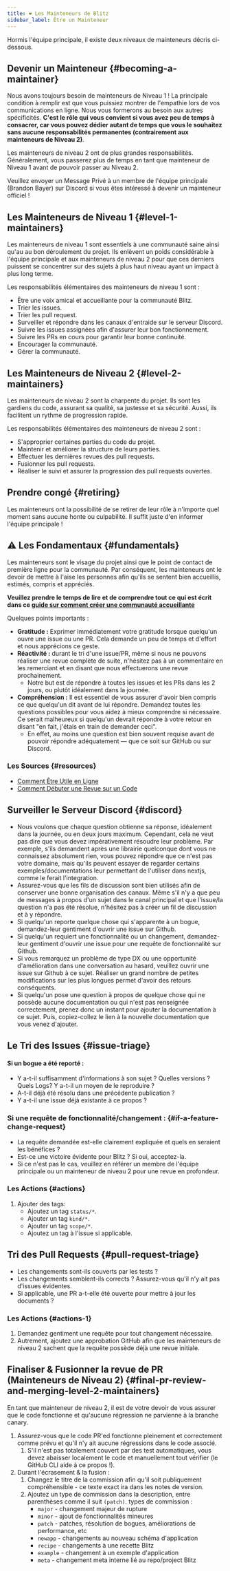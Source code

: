```yaml
---
title: ❤️ Les Mainteneurs de Blitz
sidebar_label: Être un Mainteneur
---
```


Hormis l'équipe principale, il existe deux niveaux de mainteneurs décris
ci-dessous.

## Devenir un Mainteneur {#becoming-a-maintainer}

Nous avons toujours besoin de mainteneurs de Niveau 1 ! La principale condition à remplir est que vous
puissiez montrer de l'empathie lors de vos communications en ligne. Nous vous formerons au besoin aux
autres spécificités. **C'est le rôle qui vous convient si vous avez peu de temps à consacrer,
car vous pouvez dédier autant de temps que vous le souhaitez sans aucune responsabilités
permanentes (contrairement aux mainteneurs de Niveau 2)**.

Les mainteneurs de niveau 2 ont de plus grandes responsabilités. Généralement, vous passerez
plus de temps en tant que mainteneur de Niveau 1 avant de pouvoir passer au Niveau 2.

Veuillez envoyer un Message Privé à un membre de l'équipe principale (Brandon Bayer) sur Discord si vous êtes
intéressé à devenir un mainteneur officiel !

## Les Mainteneurs de Niveau 1 {#level-1-maintainers}

Les mainteneurs de niveau 1 sont essentiels à une communauté saine ainsi qu'au au bon déroulement du projet.
Ils enlèvent un poids considérable à l'équipe principale et aux mainteneurs
de niveau 2 pour que ces derniers puissent se concentrer sur des sujets à plus haut niveau ayant un impact à plus long
terme.

Les responsabilités élémentaires des mainteneurs de niveau 1 sont :

- Être une voix amical et accueillante pour la communauté Blitz.
- Trier les issues.
- Trier les pull request.
- Surveiller et répondre dans les canaux d'entraide sur le serveur Discord.
- Suivre les issues assignées afin d'assurer leur bon fonctionnement.
- Suivre les PRs en cours pour garantir leur bonne continuité.
- Encourager la communauté.
- Gérer la communauté.

## Les Mainteneurs de Niveau 2 {#level-2-maintainers}

Les mainteneurs de niveau 2 sont la charpente du projet. Ils sont les gardiens
du code, assurant sa qualité, sa justesse et sa sécurité. Aussi, ils facilitent
un rythme de progression rapide.

Les responsabilités élémentaires des mainteneurs de niveau 2 sont :

- S'approprier certaines parties du code du projet.
- Maintenir et améliorer la structure de leurs parties.
- Effectuer les dernières revues des pull requests.
- Fusionner les pull requests.
- Réaliser le suivi et assurer la progression des pull requests ouvertes.

## Prendre congé {#retiring}

Les mainteneurs ont la possibilité de se retirer de leur rôle à n'importe quel moment sans aucune honte ou
culpabilité. Il suffit juste d'en informer l'équipe principale !

## ⚠️ Les Fondamentaux {#fundamentals}

Les mainteneurs sont le visage du projet ainsi que le point de contact de première ligne pour
la communauté. Par conséquent, les mainteneurs ont le devoir
de mettre à l'aise les personnes afin qu'ils se sentent bien accueillis, estimés, compris et
appréciés.

**Veuillez prendre le temps de lire et de comprendre tout ce qui est écrit dans ce
[guide sur comment créer une communauté accueillante](https://opensource.guide/building-community)**

Quelques points importants :

- **Gratitude :** Exprimer immédiatement votre gratitude lorsque quelqu'un ouvre une issue
  ou une PR. Cela demande un peu de temps et d'effort et nous apprécions ce geste.
- **Réactivité :** durant le tri d'une issue/PR, même si nous ne pouvons réaliser une revue
  complète de suite, n'hésitez pas à un commentaire en les remerciant et en disant que nous effectuerons une revue
  prochainement.
  - Notre but est de répondre à toutes les issues et les PRs dans les 2 jours, ou plutôt
    idéalement dans la journée.
- **Compréhension :** Il est essentiel de vous assurer d'avoir bien compris ce que
  quelqu'un dit avant de lui répondre. Demandez toutes les questions possibles pour vous aidez à mieux comprendre si nécessaire.
  Ce serait malheureux si quelqu'un devrait répondre à votre retour en disant "en fait,
  j'étais en train de demander ceci".
  - En effet, au moins une question est bien souvent requise avant de
    pouvoir répondre adéquatement — que ce soit sur GitHub ou sur Discord.

### Les Sources {#resources}

- [Comment Être Utile en Ligne](https://nedbatchelder.com/blog/202009/how_to_be_helpful_online.html)
- [Comment Débuter une Revue sur un Code](https://shubheksha.com/posts/2019/03/how-to-start-reviewing-code/)

## Surveiller le Serveur Discord {#discord}

- Nous voulons que chaque question obtienne sa réponse, idéalement dans la journée,
  ou en deux jours maximum. Cependant, cela ne veut pas dire que vous devez impérativement résoudre leur problème. Par
  exemple, s'ils demandent après une librairie quelconque dont vous ne connaissez absolument rien,
  vous pouvez répondre que ce n'est pas votre domaine, mais qu'ils peuvent
  essayer de regarder certains exemples/documentations leur permettant de l'utiliser dans nextjs, comme le
  ferait l'integration.
- Assurez-vous que les fils de discussion sont bien utilisés afin de conserver une bonne organisation des canaux.
  Même s'il n'y a que peu de messages à propos d'un sujet dans le canal principal et
  que l'issue/la question n'a pas été résolue, n'hésitez pas à créer un fil de discussion et
  à y répondre.
- Si quelqu'un reporte quelque chose qui s'apparente à un bogue, demandez-leur gentiment
  d'ouvrir une issue sur Github.
- Si quelqu'un requiert une fonctionnalité ou un changement, demandez-leur gentiment d'ouvrir
  une issue pour une requête de fonctionnalité sur Github.
- Si vous remarquez un problème de type DX ou une opportunité d'amélioration dans
  une conversation au hasard, veuillez ouvrir une issue sur Github à ce sujet. Réaliser un grand nombre
  de petites modifications sur les plus longues permet d'avoir des retours conséquents.
- Si quelqu'un pose une question à propos de quelque chose qui ne possède aucune documentation
  ou qui n'est pas renseignée correctement, prenez donc un instant pour ajouter la documentation à ce sujet.
  Puis, copiez-collez le lien à la nouvelle documentation que vous venez d'ajouter.

## Le Tri des Issues {#issue-triage}

#### Si un bogue a été reporté :

- Y a-t-il suffisamment d'informations à son sujet ? Quelles versions ? Quels Logs? Y a-t-il un moyen de le reproduire ?
- A-t-il déjà été résolu dans une précédente publication ?
- Y a-t-il une issue déjà existante à ce propos ?

### Si une requête de fonctionnalité/changement : {#if-a-feature-change-request}

- La requête demandée est-elle clairement expliquée et quels en seraient les bénéfices ?
- Est-ce une victoire évidente pour Blitz ? Si oui, acceptez-la.
- Si ce n'est pas le cas, veuillez en référer un membre de l'équipe principale ou un mainteneur de niveau 2
  pour une revue en profondeur.

### Les Actions {#actions}

1. Ajouter des tags:
   - Ajoutez un tag `status/*`.
   - Ajouter un tag `kind/*`.
   - Ajouter un tag `scope/*`.
   - Ajoutez un tag à l'issue si applicable.

## Tri des Pull Requests {#pull-request-triage}

- Les changements sont-ils couverts par les tests ?
- Les changements semblent-ils corrects ? Assurez-vous qu'il n'y ait pas d'issues évidentes.
- Si applicable, une PR a-t-elle été ouverte pour mettre à jour les documents ?

### Les Actions {#actions-1}

1. Demandez gentiment une requête pour tout changement nécessaire.
2. Autrement, ajoutez une approbation GitHub afin que les mainteneurs de niveau 2 sachent que la requête
   possède déjà une revue initiale.

## Finaliser & Fusionner la revue de PR (Mainteneurs de Niveau 2) {#final-pr-review-and-merging-level-2-maintainers}

En tant que mainteneur de niveau 2, il est de votre devoir de vous assurer que le code
fonctionne et qu'aucune régression ne parvienne à la branche canary.

1. Assurez-vous que le code PR'ed fonctionne pleinement et correctement comme prévu et qu'il n'y ait aucune
   régressions dans le code associé.
   1. S'il n'est pas totalement couvert par des test automatiques, vous devez abaisser localement le
      code et manuellement tout vérifier (le GitHub CLI aide
      à ce propos !).
2. Durant l'écrasement & la fusion :
   1. Changez le titre de la commission afin qu'il soit publiquement compréhensible - ce texte exact ira
      dans les notes de version.
   2. Ajoutez un type de commission dans la description, entre parenthèses comme il suit
      `(patch)`. types de commission :
      - `major` - changement majeur de rupture
      - `minor` - ajout de fonctionnalités mineures
      - `patch` - patches, résolution de bogues, améliorations de performance, etc
      - `newapp` - changements au nouveau schéma d'application
      - `recipe` - changements à une recette Blitz
      - `example` - changement à un exemple d'application
      - `meta` - changement meta interne lié au repo/project Blitz
